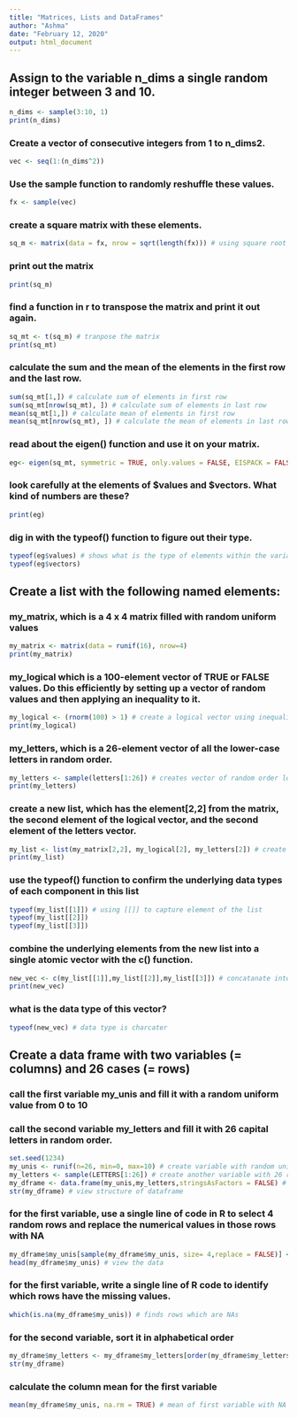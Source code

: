 ```yaml
---
title: "Matrices, Lists and DataFrames"
author: "Ashma"
date: "February 12, 2020"
output: html_document
---
```



## Assign to the variable n_dims a single random integer between 3 and 10.

```r
n_dims <- sample(3:10, 1)
print(n_dims)
```

### Create a vector of consecutive integers from 1 to n_dims2.

```r
vec <- seq(1:(n_dims^2))
```

### Use the sample function to randomly reshuffle these values.

```r
fx <- sample(vec)
```

### create a square matrix with these elements.

```r
sq_m <- matrix(data = fx, nrow = sqrt(length(fx))) # using square root of the length of vector for nrow
```

### print out the matrix

```r
print(sq_m)
```

### find a function in r to transpose the matrix and print it out again.

```r
sq_mt <- t(sq_m) # tranpose the matrix
print(sq_mt) 
```

### calculate the sum and the mean of the elements in the first row and the last row.

```r
sum(sq_mt[1,]) # calculate sum of elements in first row
sum(sq_mt[nrow(sq_mt), ]) # calculate sum of elements in last row
mean(sq_mt[1,]) # calculate mean of elements in first row
mean(sq_mt[nrow(sq_mt), ]) # calculate the mean of elements in last row
```

### read about the eigen() function and use it on your matrix.

```r
eg<- eigen(sq_mt, symmetric = TRUE, only.values = FALSE, EISPACK = FALSE) # calculates eigenvalues and eigenvectors of matrix
```

### look carefully at the elements of $values and $vectors. What kind of numbers are these?

```r
print(eg)
```

### dig in with the typeof() function to figure out their type.

```r
typeof(eg$values) # shows what is the type of elements within the variable
typeof(eg$vectors)
```

## Create a list with the following named elements:

### my_matrix, which is a 4 x 4 matrix filled with random uniform values

```r
my_matrix <- matrix(data = runif(16), nrow=4)
print(my_matrix)
```

### my_logical which is a 100-element vector of TRUE or FALSE values. Do this efficiently by setting up a vector of random values and then applying an inequality to it.

```r
my_logical <- (rnorm(100) > 1) # create a logical vector using inequality
print(my_logical)
```

### my_letters, which is a 26-element vector of all the lower-case letters in random order.

```r
my_letters <- sample(letters[1:26]) # creates vector of random order lower case letters.
print(my_letters)
```

### create a new list, which has the element[2,2] from the matrix, the second element of the logical vector, and the second element of the letters vector.

```r
my_list <- list(my_matrix[2,2], my_logical[2], my_letters[2]) # create a list 
print(my_list)
```

### use the typeof() function to confirm the underlying data types of each component in this list

```r
typeof(my_list[[1]]) # using [[]] to capture element of the list
typeof(my_list[[2]])
typeof(my_list[[3]])
```

### combine the underlying elements from the new list into a single atomic vector with the c() function.

```r
new_vec <- c(my_list[[1]],my_list[[2]],my_list[[3]]) # concatanate into a vector
print(new_vec)
```

### what is the data type of this vector?

```r
typeof(new_vec) # data type is charcater
```

## Create a data frame with two variables (= columns) and 26 cases (= rows)

### call the first variable my_unis and fill it with a random uniform value from 0 to 10
### call the second variable my_letters and fill it with 26 capital letters in random order.

```r
set.seed(1234)
my_unis <- runif(n=26, min=0, max=10) # create variable with random unifrom values from 0 to 10
my_letters <- sample(LETTERS[1:26]) # create another variable with 26 random order capital letters
my_dframe <- data.frame(my_unis,my_letters,stringsAsFactors = FALSE) # create dataframe
str(my_dframe) # view structure of dataframe
```

### for the first variable, use a single line of code in R to select 4 random rows and replace the numerical values in those rows with NA

```r
my_dframe$my_unis[sample(my_dframe$my_unis, size= 4,replace = FALSE)] <- NA # replacing values in 4 rows of my_unis with NA
head(my_dframe$my_unis) # view the data
```

### for the first variable, write a single line of R code to identify which rows have the missing values.

```r
which(is.na(my_dframe$my_unis)) # finds rows which are NAs
```

### for the second variable, sort it in alphabetical order

```r
my_dframe$my_letters <- my_dframe$my_letters[order(my_dframe$my_letters)] # sorting in alphabetical order
str(my_dframe)
```

### calculate the column mean for the first variable

```r
mean(my_dframe$my_unis, na.rm = TRUE) # mean of first variable with NA
```